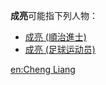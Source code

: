 '''成亮'''可能指下列人物：
*[[成亮_(順治進士)|成亮 (順治進士)]]
*[[成亮_(足球运动员)|成亮 (足球运动员)]]

{{消歧义|C|cat=二字成姓人名消歧义}}

[[en:Cheng_Liang|en:Cheng Liang]]